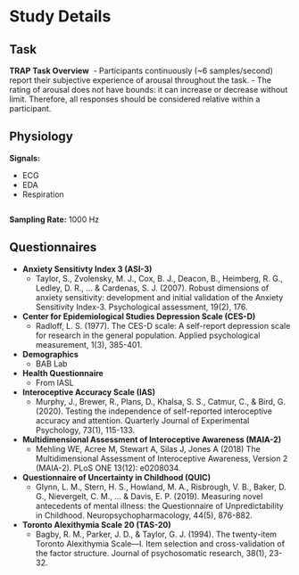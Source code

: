 # Study Details

## Task 

**TRAP Task Overview**
![<!--- Task --->](images/trap_task_overview.png)
- Participants continuously (~6 samples/second) report their subjective experience of arousal throughout the task.
- The rating of arousal does not have bounds: it can increase or decrease without limit. Therefore, all responses should be considered relative within a participant. 

## Physiology
**Signals:**

- ECG
- EDA
- Respiration

![<!--- Physiology --->](images/physio.png)

**Sampling Rate:** 1000 Hz


## Questionnaires

- **Anxiety Sensitivty Index 3 (ASI-3)**
  - Taylor, S., Zvolensky, M. J., Cox, B. J., Deacon, B., Heimberg, R. G., Ledley, D. R., ... & Cardenas, S. J. (2007). Robust dimensions of anxiety sensitivity: development and initial validation of the Anxiety Sensitivity Index-3. Psychological assessment, 19(2), 176.
- **Center for Epidemiological Studies Depression Scale (CES-D)**
  - Radloff, L. S. (1977). The CES-D scale: A self-report depression scale for research in the general population. Applied psychological measurement, 1(3), 385-401.
- **Demographics**
  - BAB Lab
- **Health Questionnaire**
  - From IASL 
- **Interoceptive Accuracy Scale (IAS)**
  - Murphy, J., Brewer, R., Plans, D., Khalsa, S. S., Catmur, C., & Bird, G. (2020). Testing the independence of self-reported interoceptive accuracy and attention. Quarterly Journal of Experimental Psychology, 73(1), 115-133.
- **Multidimensional Assessment of Interoceptive Awareness (MAIA-2)**
  - Mehling WE, Acree M, Stewart A, Silas J, Jones A (2018) The Multidimensional Assessment of Interoceptive Awareness, Version 2 (MAIA-2). PLoS ONE 13(12): e0208034.
- **Questionnaire of Uncertainty in Childhood (QUIC)**
  - Glynn, L. M., Stern, H. S., Howland, M. A., Risbrough, V. B., Baker, D. G., Nievergelt, C. M., ... & Davis, E. P. (2019). Measuring novel antecedents of mental illness: the Questionnaire of Unpredictability in Childhood. Neuropsychopharmacology, 44(5), 876-882.
- **Toronto Alexithymia Scale 20 (TAS-20)**
  - Bagby, R. M., Parker, J. D., & Taylor, G. J. (1994). The twenty-item Toronto Alexithymia Scale—I. Item selection and cross-validation of the factor structure. Journal of psychosomatic research, 38(1), 23-32.